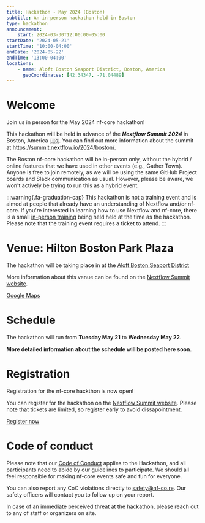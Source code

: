 ```yaml
---
title: Hackathon - May 2024 (Boston)
subtitle: An in-person hackathon held in Boston
type: hackathon
announcement:
    start: 2024-03-30T12:00:00-05:00
startDate: '2024-05-21'
startTime: '10:00-04:00'
endDate: '2024-05-22'
endTime: '13:00-04:00'
locations:
    - name: Aloft Boston Seaport District, Boston, America
      geoCoordinates: [42.34347, -71.04489]
---
```



# Welcome

Join us in person for the May 2024 nf-core hackathon!

This hackathon will be held in advance of the _**Nextflow Summit 2024**_ in Boston, America 🇺🇸.
You can find out more information about the summit at https://summit.nextflow.io/2024/boston/.

The Boston nf-core hackathon will be in-person only, without the hybrid / online features that we have used in other events (e.g., Gather Town).
Anyone is free to join remotely, as we will be using the same GitHub Project boards and Slack communication as usual.
However, please be aware, we won't actively be trying to run this as a hybrid event.

:::warning{.fa-graduation-cap}
This hackathon is not a training event and is aimed at people that already have an understanding of Nextflow and/or nf-core.
If you're interested in learning how to use Nextflow and nf-core, there is a small [in-person training](https://summit.nextflow.io/2024/boston/training/) being held held at the time as the hackathon.
Please note that the training event requires a ticket to attend.
:::

# Venue: Hilton Boston Park Plaza

The hackathon will be taking place in at the [Aloft Boston Seaport District](https://maps.app.goo.gl/5MggV9yLqsTqoSgXA)

More information about this venue can be found on the [Nextflow Summit website](https://summit.nextflow.io/2024/boston/).

<a class="btn btn-success btn-lg mb-3" href="https://maps.app.goo.gl/5MggV9yLqsTqoSgXA">
    <span>
        <i class="fa-solid fa-map-pin me-2"></i>
        <span>Google Maps</span>
    </span>
</a>

# Schedule

The hackathon will run from **Tuesday May 21** to **Wednesday May 22**.

**More detailed information about the schedule will be posted here soon.**

# Registration

Registration for the nf-core hackthon is now open!

You can register for the hackathon on the [Nextflow Summit website](https://summit.nextflow.io/2024/boston/register/).
Please note that tickets are limited, so register early to avoid dissapointment.

<a class="btn btn-success btn-lg mb-3" href="https://summit.nextflow.io/2024/boston/register/">
    <span>
        <i class="fa-solid fa-pencil me-2"></i>
        <span>Register now</span>
    </span>
</a>

# Code of conduct

Please note that our [Code of Conduct](https://nf-co.re/code_of_conduct) applies to the Hackathon, and all participants need to abide by our guidelines to participate.
We should all feel responsible for making nf-core events safe and fun for everyone.

You can also report any CoC violations directly to [safety@nf-co.re](mailto:safety@nf-co.re).
Our safety officers will contact you to follow up on your report.

In case of an immediate perceived threat at the hackathon, please reach out to any of staff or organizers on site.
